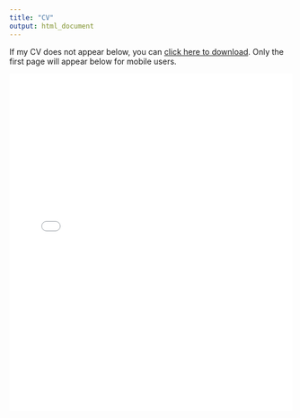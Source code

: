 ```yaml
---
title: "CV"
output: html_document
---
```


<style>
.title {
    display: none;
}
</style>

If my CV does not appear below, you can <a href="documents/AlyssaOrtegaCV.pdf">click here to download</a>. Only the first page will appear below for mobile users.

<embed
    src="documents/AlyssaOrtegaCV.pdf"
    type="application/pdf"
    width="100%"
    height="600px"
/>
